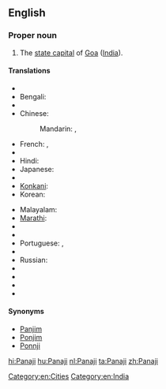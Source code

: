 ==English==
{{wikipedia}}

===Proper noun===
{{en-proper noun}}

# The [[state capital]] of [[Goa]] ([[India]]).

====Translations====
{{trans-top|capital of Goa, India}}
* {{trreq|Assamese}}
* Bengali: {{t-|bn|পানাজি|sc=Beng}}
* {{trreq|Chhattisgarhi}}
* Chinese:
*: Mandarin: {{t|cmn|帕納吉|sc=Hani}},  {{t|cmn|帕纳吉|tr=Pànàjí|sc=Hani}}
* French: {{t-|fr|Panaji|m}},  {{t-|fr|Panjim|m}}
* {{trreq|Gujarati}}
* Hindi: {{t+|hi|पणजी|tr=paṇajī}}
* Japanese: {{t-|ja|パナジ|tr=Panaji}}
* {{trreq|Kannada}}
* [[Konkani]]: {{tø|kok|पणजी}}
* Korean: {{t|ko|파나지|sc=Kore}}
{{trans-mid}}
* Malayalam: {{t|ml|പനജി|sc=Mlym}}
* [[Marathi]]: {{t-|mr|पणजी|sc=Deva}}
* {{trreq|Mizo}}
* {{trreq|Oriya}}
* Portuguese: {{t-|pt|Pangim|m}},  {{t-|pt|Panaji|m}}
* {{trreq|Punjabi}}
* Russian: {{t-|ru|Панаджи|m|tr=Panadži}}
* {{trreq|Santali}}
* {{trreq|Sikkimese}}
* {{trreq|Tamil}}
* {{trreq|Telugu}}
{{trans-bottom}}

====Synonyms====
* [[Panjim]]
* [[Ponjim]]
* [[Ponnji]]

[[Category:en:Cities]]
[[Category:en:India]]

[[hi:Panaji]]
[[hu:Panaji]]
[[nl:Panaji]]
[[ta:Panaji]]
[[zh:Panaji]]